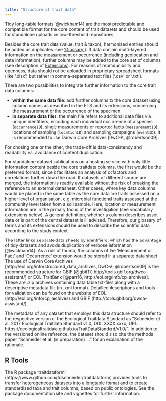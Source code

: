 ```yaml
---
title: "Structure of trait data"
---
```


Tidy long-table formats [@wickham14] are the most predictable and compatible format for the core content of trait datasets and should be used for standalone uploads on low-threshold repositories. 

Besides the core trait data (value, trait & taxon), harmonized entries should be added as duplicates (see ['Glossary'](index.html)).
If data contain multi-layered information on the measurement or occurrence (including geolocation and date information), further columns may be added to the core set of columns (see description of [Extensions](index.html)). 
For reasons of reproducibility and openness, data should not be uploaded in proprietary spreadsheet formats (like '.xlsx') but rather in comma-separated text files ('.csv' or '.txt').

There are two possibilities to integrate further information to the core trait data columns: 

- **within the same data file**: add further columns to the core dataset using column names as described in the ETS and its extensions, concerning the measurement or the occurrence of the specimen. 
- **in separate data files**: the main file refers to additional data files via unique identifiers, encoding each individual occurrence of a species (`occurrenceID`), single measurements or reported facts (`measurementID`), locations of sampling (`locationID`) and sampling campaigns (`eventID`). It is recommended to use Darwin Core Archives [DwC-A, @robertson09].

For chosing one or the other, the trade-off is data-consistency and readability *vs.* avoidance of content duplication:

For standalone dataset publications on a hosting service with only little information content beside the core traitdata columns, the first would be the preferred format, since it  facilitates an analysis of cofactors and correlations further down the road. If datasets of different source are merged, the information is readily available without the risk of breaking the reference to an external datasheet.
Other cases, where key data columns would be placed in the same table as the core data are traits assessed on a higher level of organisation, e.g. microbial functional traits assessed at the community level taken from a soil sample. Here, location or measurement information are in the primary focus of the investigation (see vocabulary extensions below). 
A general definition, whether a column describes asset data or is part of the central dataset is ill advised. Therefore, our glossary of terms and its extensions should be used to describe the scientific data according to the study context. 

The latter links separate data sheets by identifiers, which has the advantage of tidy datasets and avoids duplication of verbose information [@wickham14]. As a rule of thumb, the columns of the 'Measurement or Fact' and 'Occurrence' extension would be stored in a separate data sheet. The use of Darwin Core Archives [http://eol.org/info/structured_data_archives, DwC-A; @robertson09] is the recommended structure for GBIF [@gbif17,  http://tools.gbif.org/dwca-assistant/] or EOL TraitBank [@parr16,  http://eol.org/info/cp_archives]. These are .zip archives containing data table txt-files along with a descriptive metadata file (in .xml format). Detailled descriptions and tools for validation can be found on the website of EOL (http://eol.org/info/cp_archives) and GBIF (http://tools.gbif.org/dwca-assistant/).

The metadata of any dataset that employs this data structure should refer to the respective version of the Ecological Traitdata Standard as "Schneider et al. 2017 Ecological Traitdata Standard v1.0, DOI: XXXX.xxxx, URL: https://ecologicaltraitdata.github.io/TraitDataStandard/v1.0/". In addition to the versioned online reference, the dataset should also cite the methods paper "Schneider et al. (in preparation) ..." for an explanation of the rationale.  

## R Tools 

The R package 'traitdataform' (https://www.github.com/fdschneider/traitdataform) provides tools to transfer heterogeneous datasets into a longtable format and to create standardised taxa and trait columns, based on public ontologies. See the package documentation site and vignettes for further information.  
